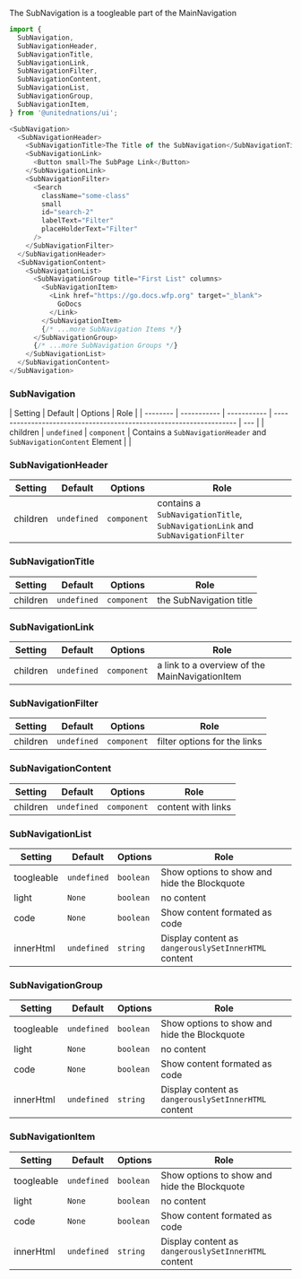 The SubNavigation is a toogleable part of the MainNavigation

```js
import {
  SubNavigation,
  SubNavigationHeader,
  SubNavigationTitle,
  SubNavigationLink,
  SubNavigationFilter,
  SubNavigationContent,
  SubNavigationList,
  SubNavigationGroup,
  SubNavigationItem,
} from '@unitednations/ui';
```

```js
<SubNavigation>
  <SubNavigationHeader>
    <SubNavigationTitle>The Title of the SubNavigation</SubNavigationTitle>
    <SubNavigationLink>
      <Button small>The SubPage Link</Button>
    </SubNavigationLink>
    <SubNavigationFilter>
      <Search
        className="some-class"
        small
        id="search-2"
        labelText="Filter"
        placeHolderText="Filter"
      />
    </SubNavigationFilter>
  </SubNavigationHeader>
  <SubNavigationContent>
    <SubNavigationList>
      <SubNavigationGroup title="First List" columns>
        <SubNavigationItem>
          <Link href="https://go.docs.wfp.org" target="_blank">
            GoDocs
          </Link>
        </SubNavigationItem>
        {/* ...more SubNavigation Items */}
      </SubNavigationGroup>
      {/* ...more SubNavigation Groups */}
    </SubNavigationList>
  </SubNavigationContent>
</SubNavigation>
```

### SubNavigation

| Setting  | Default     | Options     | Role                                                                |
| -------- | ----------- | ----------- | ------------------------------------------------------------------- | --- |
| children | `undefined` | `component` | Contains a `SubNavigationHeader` and `SubNavigationContent` Element |     |

### SubNavigationHeader

| Setting  | Default     | Options     | Role                                                                           |
| -------- | ----------- | ----------- | ------------------------------------------------------------------------------ |
| children | `undefined` | `component` | contains a `SubNavigationTitle`, `SubNavigationLink` and `SubNavigationFilter` |

### SubNavigationTitle

| Setting  | Default     | Options     | Role                    |
| -------- | ----------- | ----------- | ----------------------- |
| children | `undefined` | `component` | the SubNavigation title |

### SubNavigationLink

| Setting  | Default     | Options     | Role                                           |
| -------- | ----------- | ----------- | ---------------------------------------------- |
| children | `undefined` | `component` | a link to a overview of the MainNavigationItem |

### SubNavigationFilter

| Setting  | Default     | Options     | Role                         |
| -------- | ----------- | ----------- | ---------------------------- |
| children | `undefined` | `component` | filter options for the links |

### SubNavigationContent

| Setting  | Default     | Options     | Role               |
| -------- | ----------- | ----------- | ------------------ |
| children | `undefined` | `component` | content with links |

### SubNavigationList

| Setting    | Default     | Options   | Role                                                 |
| ---------- | ----------- | --------- | ---------------------------------------------------- |
| toogleable | `undefined` | `boolean` | Show options to show and hide the Blockquote         |
| light      | `None`      | `boolean` | no content                                           |
| code       | `None`      | `boolean` | Show content formated as code                        |
| innerHtml  | `undefined` | `string`  | Display content as `dangerouslySetInnerHTML` content |

### SubNavigationGroup

| Setting    | Default     | Options   | Role                                                 |
| ---------- | ----------- | --------- | ---------------------------------------------------- |
| toogleable | `undefined` | `boolean` | Show options to show and hide the Blockquote         |
| light      | `None`      | `boolean` | no content                                           |
| code       | `None`      | `boolean` | Show content formated as code                        |
| innerHtml  | `undefined` | `string`  | Display content as `dangerouslySetInnerHTML` content |

### SubNavigationItem

| Setting    | Default     | Options   | Role                                                 |
| ---------- | ----------- | --------- | ---------------------------------------------------- |
| toogleable | `undefined` | `boolean` | Show options to show and hide the Blockquote         |
| light      | `None`      | `boolean` | no content                                           |
| code       | `None`      | `boolean` | Show content formated as code                        |
| innerHtml  | `undefined` | `string`  | Display content as `dangerouslySetInnerHTML` content |
